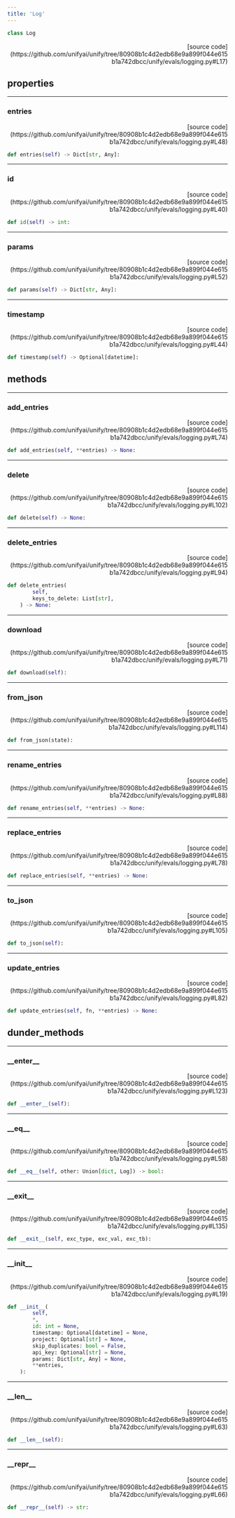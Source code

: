 ```yaml
---
title: 'Log'
---
```


```python
class Log
```

<p align="right">[source code](https://github.com/unifyai/unify/tree/80908b1c4d2edb68e9a899f044e615b1a742dbcc/unify/evals/logging.py#L17)</p>



## properties

---

### entries

<p align="right">[source code](https://github.com/unifyai/unify/tree/80908b1c4d2edb68e9a899f044e615b1a742dbcc/unify/evals/logging.py#L48)</p>

```python
def entries(self) -> Dict[str, Any]:
```



---

### id

<p align="right">[source code](https://github.com/unifyai/unify/tree/80908b1c4d2edb68e9a899f044e615b1a742dbcc/unify/evals/logging.py#L40)</p>

```python
def id(self) -> int:
```



---

### params

<p align="right">[source code](https://github.com/unifyai/unify/tree/80908b1c4d2edb68e9a899f044e615b1a742dbcc/unify/evals/logging.py#L52)</p>

```python
def params(self) -> Dict[str, Any]:
```



---

### timestamp

<p align="right">[source code](https://github.com/unifyai/unify/tree/80908b1c4d2edb68e9a899f044e615b1a742dbcc/unify/evals/logging.py#L44)</p>

```python
def timestamp(self) -> Optional[datetime]:
```



## methods

---

### add\_entries

<p align="right">[source code](https://github.com/unifyai/unify/tree/80908b1c4d2edb68e9a899f044e615b1a742dbcc/unify/evals/logging.py#L74)</p>

```python
def add_entries(self, **entries) -> None:
```



---

### delete

<p align="right">[source code](https://github.com/unifyai/unify/tree/80908b1c4d2edb68e9a899f044e615b1a742dbcc/unify/evals/logging.py#L102)</p>

```python
def delete(self) -> None:
```



---

### delete\_entries

<p align="right">[source code](https://github.com/unifyai/unify/tree/80908b1c4d2edb68e9a899f044e615b1a742dbcc/unify/evals/logging.py#L94)</p>

```python
def delete_entries(
        self,
        keys_to_delete: List[str],
    ) -> None:
```



---

### download

<p align="right">[source code](https://github.com/unifyai/unify/tree/80908b1c4d2edb68e9a899f044e615b1a742dbcc/unify/evals/logging.py#L71)</p>

```python
def download(self):
```



---

### from\_json

<p align="right">[source code](https://github.com/unifyai/unify/tree/80908b1c4d2edb68e9a899f044e615b1a742dbcc/unify/evals/logging.py#L114)</p>

```python
def from_json(state):
```



---

### rename\_entries

<p align="right">[source code](https://github.com/unifyai/unify/tree/80908b1c4d2edb68e9a899f044e615b1a742dbcc/unify/evals/logging.py#L88)</p>

```python
def rename_entries(self, **entries) -> None:
```



---

### replace\_entries

<p align="right">[source code](https://github.com/unifyai/unify/tree/80908b1c4d2edb68e9a899f044e615b1a742dbcc/unify/evals/logging.py#L78)</p>

```python
def replace_entries(self, **entries) -> None:
```



---

### to\_json

<p align="right">[source code](https://github.com/unifyai/unify/tree/80908b1c4d2edb68e9a899f044e615b1a742dbcc/unify/evals/logging.py#L105)</p>

```python
def to_json(self):
```



---

### update\_entries

<p align="right">[source code](https://github.com/unifyai/unify/tree/80908b1c4d2edb68e9a899f044e615b1a742dbcc/unify/evals/logging.py#L82)</p>

```python
def update_entries(self, fn, **entries) -> None:
```



## dunder_methods

---

### \_\_enter\_\_

<p align="right">[source code](https://github.com/unifyai/unify/tree/80908b1c4d2edb68e9a899f044e615b1a742dbcc/unify/evals/logging.py#L123)</p>

```python
def __enter__(self):
```



---

### \_\_eq\_\_

<p align="right">[source code](https://github.com/unifyai/unify/tree/80908b1c4d2edb68e9a899f044e615b1a742dbcc/unify/evals/logging.py#L58)</p>

```python
def __eq__(self, other: Union[dict, Log]) -> bool:
```



---

### \_\_exit\_\_

<p align="right">[source code](https://github.com/unifyai/unify/tree/80908b1c4d2edb68e9a899f044e615b1a742dbcc/unify/evals/logging.py#L135)</p>

```python
def __exit__(self, exc_type, exc_val, exc_tb):
```



---

### \_\_init\_\_

<p align="right">[source code](https://github.com/unifyai/unify/tree/80908b1c4d2edb68e9a899f044e615b1a742dbcc/unify/evals/logging.py#L19)</p>

```python
def __init__(
        self,
        *,
        id: int = None,
        timestamp: Optional[datetime] = None,
        project: Optional[str] = None,
        skip_duplicates: bool = False,
        api_key: Optional[str] = None,
        params: Dict[str, Any] = None,
        **entries,
    ):
```



---

### \_\_len\_\_

<p align="right">[source code](https://github.com/unifyai/unify/tree/80908b1c4d2edb68e9a899f044e615b1a742dbcc/unify/evals/logging.py#L63)</p>

```python
def __len__(self):
```



---

### \_\_repr\_\_

<p align="right">[source code](https://github.com/unifyai/unify/tree/80908b1c4d2edb68e9a899f044e615b1a742dbcc/unify/evals/logging.py#L66)</p>

```python
def __repr__(self) -> str:
```

